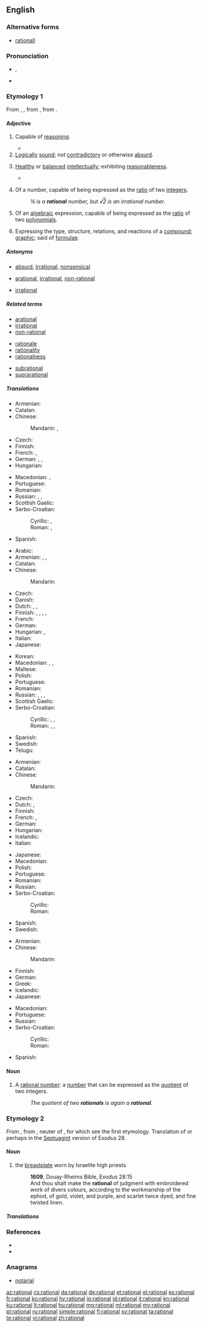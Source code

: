 {{was wotd|2009|January|20}}
==English==

===Alternative forms===
* [[rationall]] {{qualifier|obsolete}}

===Pronunciation===
* {{enPR|ră'sh(ə)nəl}}, {{IPA|/ˈræʃ(ə)nəl/|lang=en}}
* {{audio|en-us-rational.ogg|Audio (US)|lang=en}}

===Etymology 1===
From {{etyl|fro|en}} {{term|rationel|lang=fro}}, {{term|rational|lang=fro}}, from {{etyl|la|en}} {{term|rationalis||of or belonging to reason, rational, reasonable|lang=la}}, from {{m|la|ratio||reason}}.

====Adjective====
{{en-adj}}

# Capable of [[reasoning]].
#: {{ux|en|Man is a '''rational''' creature.}}
#* {{quote-book|year=2001|author=Mark Sainsbury|title=Logical Forms &mdash; An Introduction to Philosophical Logic|edition=2nd|publisher=Blackwell Publishing|chapter=1|section=&sect;7|isbn=978-0-63121-679-7|page=32|passage=The utility of valid arguments is a monument to our frailty: to the fact that we are not completely '''rational''' beings.}}
# [[logical|Logical]]ly [[sound]]; not [[contradictory]] or otherwise [[absurd]].
#: {{ux|en|His statements were quite '''rational'''.}}
# {{label|en|of a person or personal characteristics}} [[healthy|Healthy]] or [[balance]]d [[intellect]]ually; exhibiting [[reasonableness]].
#: {{ux|en|'''rational''' conduct}}
#* {{quote-magazine|date=2014-06-21|volume=411|issue=8892|magazine={{w|The Economist}}
|title=[http://www.economist.com/news/books-and-arts/21604535-real-sir-isaac-newton-was-not-first-king-reason-last Magician’s brain]
|passage=The [Isaac] Newton that emerges from the [unpublished] manuscripts is far from the popular image of a '''rational''' practitioner of cold and pure reason. The architect of modern science was himself not very modern. He was obsessed with alchemy.}}
# {{label|en|mathematics|arithmetic|number theory|not comparable}} Of a number, capable of being expressed as the [[ratio]] of two [[integer]]s.
#: ''&frac34; is a '''rational''' number, but √<span style="text-decoration:overline">2</span> is an irrational number.''
# {{label|en|mathematics|arithmetic|not comparable}} Of an [[algebraic]] expression, capable of being expressed as the [[ratio]] of two [[polynomial]]s.
# {{label|en|chemistry}} Expressing the type, structure, relations, and reactions of a [[compound]]; [[graphic]]; said of [[formula]]e.

=====Antonyms=====
* {{sense|reasonable}} [[absurd]], [[irrational]], [[nonsensical]]
* {{sense|capable of reasoning}} [[arational]], [[irrational]], [[non-rational]]
* {{sense|number theory}} [[irrational]]

=====Related terms=====
{{rel-top3|Terms etymologically related to ''rational''}}
* [[arational]]
* [[irrational]]
* [[non-rational]]
{{rel-mid3}}
* [[rationale]]
* [[rationality]]
* [[rationalness]]
{{rel-mid3}}
* [[subrational]]
* [[suprarational]]
{{rel-bottom}}

=====Translations=====
{{trans-top|capable of reasoning}}
* Armenian: {{t+|hy|բանական}}
* Catalan: {{t+|ca|racional}}
* Chinese:
*: Mandarin: {{t+|cmn|合理|tr=hélǐ de|alt=合理的|sc=Hani}}, {{t+|cmn|理性|tr=lǐxìng de|alt=理性的|sc=Hani}}
* Czech: {{t+|cs|racionální}}
* Finnish: {{t+|fi|rationaalinen}}
* French: {{t+|fr|rationnel|m}}, {{t+|fr|rationnelle|f}}
* German: {{t+|de|vernünftig}}, {{t+|de|sinnvoll}}, {{t+|de|rational}}
* Hungarian: {{t+|hu|értelmes}}
{{trans-mid}}
* Macedonian: {{t|mk|рационален|m|tr=racionálen}}, {{t|mk|разумен|m|tr=rázumen}}
* Portuguese: {{t+|pt|racional}}
* Romanian: {{t+|ro|rațional|m|n}}
* Russian: {{t+|ru|мы́слящий}}, {{t+|ru|разу́мный}}, {{t+|ru|рациона́льный}}
* Scottish Gaelic: {{t|gd|ciallach}}
* Serbo-Croatian:
*: Cyrillic: {{t|sh|рационалан}}, {{t|sh|разуман}}
*: Roman: {{t+|sh|racionalan}}, {{t+|sh|razuman}}
* Spanish: {{t+|es|racional}}
{{trans-bottom}}

{{trans-top|reasonable; not absurd}}
* Arabic: {{t|ar|عَقْلَانِيّ}}
* Armenian: {{t|hy|ռացիոնալ}}, {{t+|hy|խելացի}}, {{t|hy|նպատակահարմար}}
* Catalan: {{t+|ca|racional}}
* Chinese:
*: Mandarin: {{t+|cmn|合理|tr=hélǐ de|alt=合理的|sc=Hani}}
* Czech: {{t+|cs|racionální}}
* Danish: {{t+|da|rationel}}
* Dutch: {{t+|nl|rationeel}}, {{t+|nl|redelijk}}, {{t+|nl|verstandelijk}}
* Finnish: {{t+|fi|järkevä}}, {{t|fi|järjellinen}}, {{t+|fi|järkiperäinen}}, {{t|fi|järkeenkäypä}}, {{t+|fi|rationaalinen}}
* French: {{t+|fr|raisonnable}}
* German: {{t+|de|vernünftig}}
* Hungarian: {{t+|hu|racionális}}, {{t|hu|észszerű}}
* Italian: {{t+|it|razionale}}
* Japanese: {{t+|ja|合理的|tr=ごうりてき, gōriteki|sc=Jpan}}
{{trans-mid}}
* Korean: {{t+|ko|합리적|sc=Kore}}
* Macedonian: {{t|mk|рационален|m|tr=racionálen}}, {{t|mk|разумен|m|tr=rázumen}}, {{t|mk|целисходен|m|tr=celíshoden}}
* Maltese: {{t|mt|għaqli}}
* Polish: {{t+|pl|racjonalny}}
* Portuguese: {{t+|pt|racional}}
* Romanian: {{t+|ro|rațional|m|n}}
* Russian: {{t+|ru|рациона́льный}}, {{t+|ru|разу́мный}}, {{t+|ru|целесообра́зный}}, {{t+|ru|рассуди́тельный}}
* Scottish Gaelic: {{t|gd|ciallach}}
* Serbo-Croatian:
*: Cyrillic: {{t|sh|рационалан}}, {{t|sh|разуман}}, {{t|sh|разборит}}
*: Roman: {{t+|sh|racionalan}}, {{t+|sh|razuman}}, {{t+|sh|razborit}}
* Spanish: {{t+|es|razonable}}
* Swedish: {{t+|sv|rationell}}
* Telugu: {{t|te|హేతుబద్దమైన|tr=heatubaddamaina|sc=Telu}}
{{trans-bottom}}

{{trans-top|arithmetic: of a number}}
* Armenian: {{t|hy|ռացիոնալ}}
* Catalan: {{t+|ca|racional}}
* Chinese:
*: Mandarin: {{t+|cmn|有理|tr=yǒulǐ|sc=Hani}}
* Czech: {{t+|cs|racionální}}
* Dutch: {{t+|nl|rationeel}}, {{t+|nl|rationele}}
* Finnish: {{t+|fi|rationaalinen|alt=rationaali-}}
* French: {{t+|fr|rationnel|m}}, {{t+|fr|rationnelle|f}}
* German: {{t+|de|rational}}
* Hungarian: {{t+|hu|racionális}}
* Icelandic: {{t|is|ræður|m}}
* Italian: {{t+|it|razionale}}
{{trans-mid}}
* Japanese: {{t|ja|有理|tr=ゆうりの, yūri-no|alt=有理の|sc=Jpan}}
* Macedonian: {{t|mk|рационален|m|tr=racionálen}}
* Polish: {{t|pl|wymierny}}
* Portuguese: {{t+|pt|racional}}
* Romanian: {{t+|ro|rațional|n}}
* Russian: {{t+|ru|рациона́льный}}
* Serbo-Croatian:
*: Cyrillic: {{t|sh|рационалан}}
*: Roman: {{t+|sh|racionalan}}
* Spanish: {{t+|es|racional}}
* Swedish: {{t+|sv|rationell}}
{{trans-bottom}}

{{trans-top|arithmetic: of an algebraic expression}}
* Armenian: {{t|hy|ռացիոնալ}}
* Chinese:
*: Mandarin: {{t+|cmn|有理|tr=yǒulǐ|sc=Hani}}
* Finnish: {{t+|fi|rationaalinen|alt=rationaali-}}
* German: {{t+|de|rational}}
* Greek: {{t+|el|ρητός|m}}
* Icelandic: {{t|is|ræður|m}}
* Japanese: {{t|ja|有理|tr=ゆうりの, yūri-no|alt=有理の|sc=Jpan}}
{{trans-mid}}
* Macedonian: {{t|mk|рационален|m|tr=racionálen}}
* Portuguese: {{t+|pt|racional}}
* Russian: {{t+|ru|рациона́льный}}
* Serbo-Croatian:
*: Cyrillic: {{t|sh|рационалан}}
*: Roman: {{t+|sh|racionalan}}
* Spanish: {{t+|es|racional}}
{{trans-bottom}}

====Noun====
{{en-noun}}

# {{context|mathematics|lang=en}} A [[rational number]]: a [[number]] that can be expressed as the [[quotient]] of two integers.
#: ''The quotient of two '''rationals''' is again a '''rational'''.''

===Etymology 2===
From {{etyl|fro|en}} {{term|rational|lang=fro}}, from {{etyl|ML.|en}} {{m|la|rationale||a pontifical stole, a pallium, an ornament worn over the chasuble}}, neuter of {{etyl|la|en}} {{term|rationalis||rational|lang=la}}, for which see the first etymology. Translation of {{term|λογεῖον|lang=grc}} or perhaps {{term|λόγιον||oracle|lang=grc}} in the [[w:Septuagint|Septuagint]] version of Exodus 28.

====Noun====
{{en-noun}}

#the [[breastplate]] worn by Israelite high priests
#:'''1609''', Douay-Rheims Bible, Exodus 28:15
#:And thou shalt make the '''rational''' of judgment with embroidered work of divers colours, according to the workmanship of the ephod, of gold, violet, and purple, and scarlet twice dyed, and fine twisted linen.

=====Translations=====
{{trans-see|rational number}}

===References===
* {{R:Webster 1913}}
* {{R:Century 1911}}

===Anagrams===
* [[notarial#English|notarial]]

[[az:rational]]
[[cs:rational]]
[[da:rational]]
[[de:rational]]
[[et:rational]]
[[el:rational]]
[[es:rational]]
[[fr:rational]]
[[ko:rational]]
[[hy:rational]]
[[io:rational]]
[[id:rational]]
[[it:rational]]
[[kn:rational]]
[[ku:rational]]
[[lt:rational]]
[[hu:rational]]
[[mg:rational]]
[[ml:rational]]
[[my:rational]]
[[pl:rational]]
[[ru:rational]]
[[simple:rational]]
[[fi:rational]]
[[sv:rational]]
[[ta:rational]]
[[te:rational]]
[[vi:rational]]
[[zh:rational]]